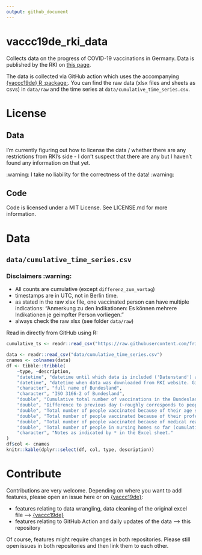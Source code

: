 ```yaml
---
output: github_document
---
```

# vaccc19de_rki_data

Collects data on the progress of COVID-19 vaccinations in Germany. Data is published by the RKI on [this page](https://www.rki.de/DE/Content/InfAZ/N/Neuartiges_Coronavirus/Daten/Impfquotenmonitoring.html). 

The data is collected via GitHub action which uses the accompanying [{vaccc19de} R :package:](https://github.com/friep/vaccc19de). You can find the raw data (xlsx files and sheets as csvs) in `data/raw` and the time series at `data/cumulative_time_series.csv`.   

# License
## Data 
I'm currently figuring out how to license the data / whether there are any restrictions from RKI's side - I don't suspect that there are any but I haven't found any information on that yet.

:warning: I take no liability for the correctness of the data! :warning: 

## Code
Code is licensed under a MIT License. See LICENSE.md for more information. 


# Data
## `data/cumulative_time_series.csv`

### Disclaimers :warning:

- All counts are cumulative (except `differenz_zum_vortag`)
- timestamps are in UTC, not in Berlin time. 
- as stated in the raw xlsx file, one vaccinated person can have multiple indications: "Anmerkung zu den Indikationen: Es können mehrere Indikationen je geimpfter Person vorliegen."
- always check the raw xlsx (see folder `data/raw`)

Read in directly from GitHub using R:
```r
cumulative_ts <- readr::read_csv("https://raw.githubusercontent.com/friep/vaccc19de_rki_data/main/data/cumulative_time_series.csv")
```

```r
data <- readr::read_csv("data/cumulative_time_series.csv")
cnames <- colnames(data)
df <- tibble::tribble(
    ~type, ~description,
    "datetime", "datetime until which data is included ('Datenstand') as specified in the Excel file. Given in UTC",
    "datetime", "datetime when data was downloaded from RKI website. Given in UTC",
    "character", "full name of Bundesland", 
    "character", "ISO 3166-2 of Bundesland",
    "double", "Cumulative total number of vaccinations in the Bundesland",
    "double", "Difference to previous day (~roughly corresponds to people vaccinated since then although delays in reporting could be the case",
    "double", "Total number of people vaccinated because of their age so far (cumulative)",
    "double", "Total number of people vaccinated because of their profession so far (cumulative)",
    "double", "Total number of people vaccinated because of medical reasons so far (cumulative)",
    "double", "Total number of people in nursing homes so far (cumulative)",
    "character", "Notes as indicated by * in the Excel sheet."
)
df$col <- cnames
knitr::kable(dplyr::select(df, col, type, description))
```


# Contribute
Contributions are very welcome. Depending on where you want to add features, please open an issue here or on [{vaccc19de}](https://github.com/friep/vaccc19de):

- features relating to data wrangling, data cleaning of the original excel file --> [{vaccc19de}](https://github.com/friep/vaccc19de)
- features relating to GitHub Action and daily updates of the data --> this repository

Of course, features might require changes in both repositories. Please still open issues in both repositories and then link them to each other. 


